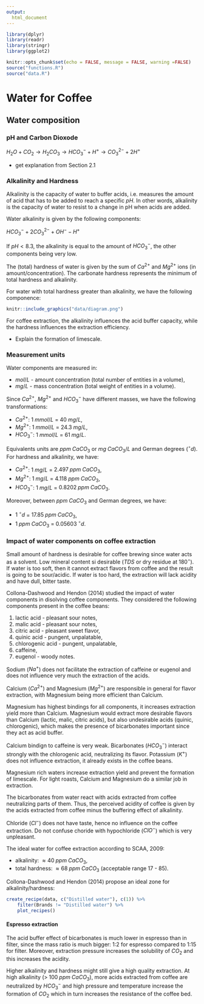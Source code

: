```yaml
---
output: 
  html_document
---
```


```r
library(dplyr)
library(readr)
library(stringr)
library(ggplot2)

knitr::opts_chunk$set(echo = FALSE, message = FALSE, warning =FALSE)
source("functions.R")
source("data.R")
```


# Water for Coffee

## Water composition

### pH and Carbon Dioxode

$H_2O + CO_2 \to H_2CO_3 \to {HCO_3}^- + {H}^+ \to {CO_3}^{2-} + 2{H}^+$

- get explanation from Section 2.1

### Alkalinity and Hardness

Alkalinity is the capacity of water to buffer acids, i.e. measures the amount of acid that has to be added to reach a specific $pH$. In other words, alkalinity is the capacity of water to resist to a change in pH when acids are added. 

Water alkalinity is given by the following components:

${HCO_3}^- + 2{CO_3}^{2-} + {OH}^- - {H}^+$

If $pH < 8.3$, the alkalinity is equal to the amount of ${HCO_3}^-$, the other components being very low. 

The (total) hardness of water is given by the sum of $Ca^{2+}$ and $Mg^{2+}$ ions (in amount/concentration). The carbonate hardness represents the minimum of total hardness and alkalinity. 

For water with total hardness greater than alkalinity, we have the following componence:


```r
knitr::include_graphics("data/diagram.png")
```


For coffee extraction, the alkalinity influences the acid buffer capacity, while the hardness influences the extraction efficiency. 

- Explain the formation of limescale. 

### Measurement units

Water components are measured in: 

 - $mol/L$ - amount concentration (total number of entities in a volume),
 - $mg/L$  - mass concentration (total weight of entities in a volume).
 
Since $Ca^{2+}$, $Mg^{2+}$ and ${HCO_3}^{-}$ have different masses, we have the following transformations:

- $Ca^{2+}$: $1 \; mmol/L$ = $40 \; mg/L$,
- $Mg^{2+}$: $1 \; mmol/L$ = $24.3 \; mg/L$,
- ${HCO_3}^{-}$: $1 \; mmol/L$ = $61 \; mg/L$.

Equivalents units are $ppm \; CaCO_3$ or $mg \; CaCO_3/L$ and German degrees ($^{\circ}d$). For hardness and alkalinity, we have:

- $Ca^{2+}$: $1 \; mg/L$ = $2.497 \; ppm \; CaCO_3$,
- $Mg^{2+}$: $1 \; mg/L$ = $4.118 \; ppm \; CaCO_3$,
- ${HCO_3}^{-}$: $1 \; mg/L$ = $0.8202 \; ppm \; CaCO_3$.

Moreover, between $ppm \; CaCO_3$ and German degrees, we have:

- $1\; ^{\circ}d$ = $17.85 \; ppm \; CaCO_3$,
- $1 \; ppm \; CaCO_3$ = $0.05603 \; ^{\circ}d$.


### Impact of water components on coffee extraction

Small amount of hardness is desirable for coffee brewing since water acts as a solvent. Low mineral content si desirable ($TDS$ or dry residue at $180^{\circ}$). If water is too soft, then it cannot extract flavors from coffee and the result is going to be sour/acidic. If water is too hard, the extraction will lack acidity and have dull, bitter taste. 

Collona-Dashwood and Hendon (2014) studied the impact of water components in disolving coffee components. They considered the following components present in the coffee beans:

1. lactic acid - pleasant sour notes,
2. malic acid - pleasant sour notes, 
3. citric acid - pleasant sweet flavor,
4. quinic acid - pungent, unpalatable, 
5. chlorogenic acid - pungent, unpalatable,
6. caffeine,
7. eugenol - woody notes. 

Sodium (${Na}^{+}$) does not facilitate the extraction of caffeine or eugenol and does not influence very much the extraction of the acids. 

Calcium (${Ca}^{2+}$) and Magnesium (${Mg}^{2+}$) are responsible in general for flavor extraction, with Magnesium being more efficient than Calcium. 

Magnesium has highest bindings for all components, it increases extraction yield more than Calcium. Magnesium would extract more desirable flavors than Calcium (lactic, malic, citric acids), but also undesirable acids (quinic, chlorogenic), which makes the presence of bicarbonates important since they act as acid buffer.   

Calcium bindign to caffeine is very weak. Bicarbonates (${HCO_3}^{-}$) interact strongly with the chlorogenic acid, neutralizing its flavor. Potassium ($K^+$) does not influence extraction, it already exists in the coffee beans. 

Magnesium rich waters increase extraction yield and prevent the formation of limescale. For light roasts, Calcium and Magnesium do a similar job in extraction. 

The bicarbonates from water react with acids extracted from coffee neutralizing parts of them. Thus, the perceived acidity of coffee is given by the acids extracted from coffee minus the buffering effect of alkalinity. 

Chloride (${Cl}^-$) does not have taste, hence no influence on the coffee extraction. Do not confuse choride with hypochloride (${ClO}^-$) which is very unpleasant. 

The ideal water for coffee extraction according to SCAA, 2009:

- alkalinity: $\approx 40 \; ppm\; CaCO_3$,
- total hardness: $\approx 68 \; ppm\; CaCO_3$ (acceptable range 17 - 85). 

Collona-Dashwood and Hendon (2014) propose an ideal zone for alkalinity/hardness:

```r
create_recipe(data, c("Distilled water"), c(1)) %>% 
    filter(Brands != "Distilled water") %>% 
    plot_recipes()
```


#### Espresso extraction 

The acid buffer effect of bicarbonates is much lower in espresso than in filter, since the mass ratio is much bigger: 1:2 for espresso compared to 1:15 for filter. Moreover, extraction pressure increases the solubility of $CO_2$ and this increases the acidity. 

Higher alkalinity and hardness might still give a high quality extraction. At high alkalinity ($>\; 100 \; ppm \; CaCO_3$), more acids extracted from coffee are neutralized by ${HCO_3}^{-}$ and high pressure and temperature increase the formation of $CO_2$ which in turn increases the resistance of the coffee bed.  









